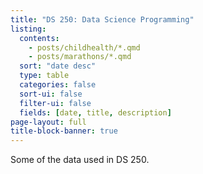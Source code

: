 ```yaml
---
title: "DS 250: Data Science Programming"
listing:
  contents: 
    - posts/childhealth/*.qmd
    - posts/marathons/*.qmd
  sort: "date desc"
  type: table
  categories: false
  sort-ui: false
  filter-ui: false
  fields: [date, title, description]
page-layout: full
title-block-banner: true
---
```



Some of the data used in DS 250.
